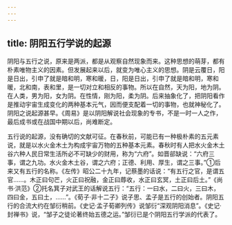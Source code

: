```yaml
---
---
---
```

title: 阴阳五行学说的起源
---



阴阳与五行之说，原来是两派，都是从观察自然现象而来。这种思想的萌芽，都有朴素唯物主义的因素。但发展起来以后，就变为唯心主义的思想。阴是云覆日，阳是日出，引申了就是暗和明，寒和暖，日，阳是日出，引申了就是暗和明，寒和暖，北和南，表和里，是一切对立和相反的事物。所以在自然，天为阳，地为阴。在人类，男为阳，女为阴。在性情，刚为阳，柔为阴。后来抽象化了，把阴阳看作是推动宇宙生成变化的两种基本元气，因而便支配着一切的事物，也就神秘化了。阴阳之说起源甚早。《周易》是以阴阳解说社会现象的专书，不是一时一人之作，最后成书或在战国中期以后，尚难断定。

五行说的起源，没有确切的文献可征。在春秋前，可能已有一种极朴素的五元素说，就是以水火金木土为构成宇宙万物的五种基本元素。春秋时有人把水火金木土谷六种人民日常生活所必不可缺少的财用，称为“六府”。如晋郤缺说：“六府三事，谓之九功。水火金木土谷，谓之六府；正德、利用、厚生，谓之三事。”①后来又有五行的名称。《左传》昭公二十九年，记蔡墨的话说：“有五行之官，是谓五官……。木正曰句芒，火正曰祝融，金正曰蓐收，水正曰玄冥，土正曰后土。”《尚书·洪范》②托名箕子对武王的话解说五行：“五行：一曰水，二曰火，三曰木，四曰金，五曰土，……”。《荀子·非十二子》说子思、孟子是五行的创始者。阴阳五行的合流大约在邹衍稍前。《史记·孟子荀卿列传》说邹衍“深观阴阳消息”。《史记·封禅书》说，“邹子之徒论著终始五德之运。”邹衍已是个阴阳五行学派的代表了。